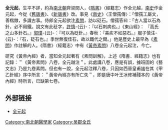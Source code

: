 '''全元起'''，生平不詳，約為[[南北朝|南北朝]]齊梁間人，《[[隋書|隋書]]》〈經籍志〉作全元越，[[南史|南史]]作金元起，今從《[[舊唐書|舊唐書]]》、《[[新唐書|新唐書]]》改。事見《[[南史|南史]]》〈王僧孺傳〉：「僧孺工屬文，善楷隸，多識古事。侍郎全元起欲注[[素問|素問]]，訪以砭石。僧孺答曰：「古人當以石為針，必不用鐵。說文有此砭字，[[許慎|許慎]]-{云}-：『以石刺病也。』《東山經》： 『高氏之山多針石。』[[郭璞|郭璞]]-{云}-：『可以為砭針。』春秋：『美疢不如惡石。』服子慎注-{云}-：『石，砭石也。』季世無復佳石，故以鐵代之爾。」他是歷史上最早為《[[素問|素問]]》作註解的人。《隋書》〈經籍志〉中有《[[素問|黃帝素問]]》八卷全元起注，今亡。

研究《黃帝內經》者，當知全元起著有《素問訓解》，上述《隋書．經籍志》也有記錄：＂《黃帝素問》八卷，全元越注＂。此處講八卷，應是有誤，據班固的《藝文志》乃是九卷素問。但也有一說，全元起注釋八卷，只因如西晉皇甫謐在其《甲乙針經》序中所言：＂黃帝內經亦有所亡失＂，即是唐中叶王冰修補殘本的《黃帝內經》時所言，已缺第七卷。

==外部链接==
* [http://www.pharmnet.com.cn/tcm/myfc/nanbeichao/1019/ 全元起] {{Wayback|url=http://www.pharmnet.com.cn/tcm/myfc/nanbeichao/1019/ |date=20121229235606 }}

{{Doctor-stub}}
[[Category:南北朝醫學家|Category:南北朝醫學家]]
[[Category:吴郡全氏|Category:吴郡全氏]]